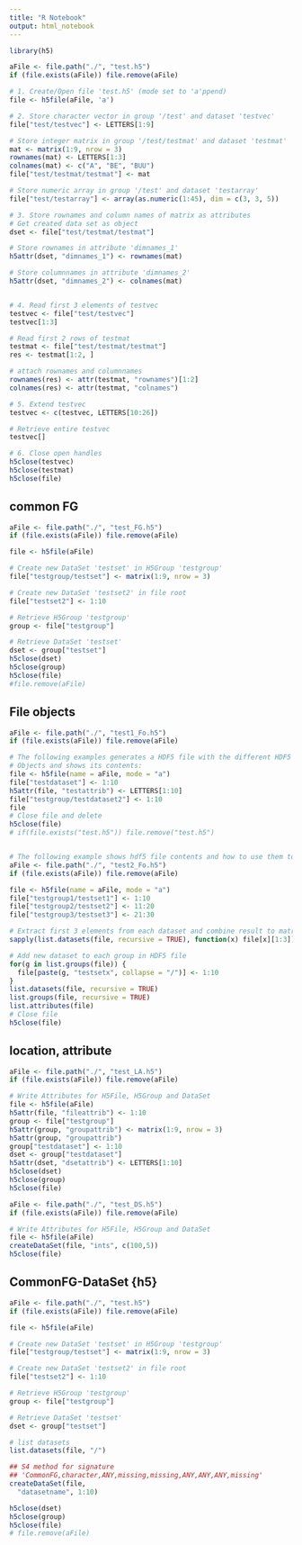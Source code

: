 ```yaml
---
title: "R Notebook"
output: html_notebook
---
```


```r
library(h5)

aFile <- file.path("./", "test.h5")
if (file.exists(aFile)) file.remove(aFile)

# 1. Create/Open file 'test.h5' (mode set to 'a'ppend)
file <- h5file(aFile, 'a')

# 2. Store character vector in group '/test' and dataset 'testvec'
file["test/testvec"] <- LETTERS[1:9]

# Store integer matrix in group '/test/testmat' and dataset 'testmat'
mat <- matrix(1:9, nrow = 3)
rownames(mat) <- LETTERS[1:3]
colnames(mat) <- c("A", "BE", "BUU")
file["test/testmat/testmat"] <- mat

# Store numeric array in group '/test' and dataset 'testarray'
file["test/testarray"] <- array(as.numeric(1:45), dim = c(3, 3, 5))

# 3. Store rownames and column names of matrix as attributes
# Get created data set as object
dset <- file["test/testmat/testmat"]

# Store rownames in attribute 'dimnames_1'
h5attr(dset, "dimnames_1") <- rownames(mat)

# Store columnnames in attribute 'dimnames_2'
h5attr(dset, "dimnames_2") <- colnames(mat)


# 4. Read first 3 elements of testvec
testvec <- file["test/testvec"]
testvec[1:3]

# Read first 2 rows of testmat
testmat <- file["test/testmat/testmat"]
res <- testmat[1:2, ]

# attach rownames and columnnames
rownames(res) <- attr(testmat, "rownames")[1:2]
colnames(res) <- attr(testmat, "colnames")

# 5. Extend testvec
testvec <- c(testvec, LETTERS[10:26])

# Retrieve entire testvec
testvec[]

# 6. Close open handles
h5close(testvec)
h5close(testmat)
h5close(file)
```

## common FG

```r
aFile <- file.path("./", "test_FG.h5")
if (file.exists(aFile)) file.remove(aFile)

file <- h5file(aFile)

# Create new DataSet 'testset' in H5Group 'testgroup'
file["testgroup/testset"] <- matrix(1:9, nrow = 3)

# Create new DataSet 'testset2' in file root
file["testset2"] <- 1:10

# Retrieve H5Group 'testgroup'
group <- file["testgroup"]

# Retrieve DataSet 'testset'
dset <- group["testset"]
h5close(dset)
h5close(group)
h5close(file)
#file.remove(aFile)
```


## File objects

```r
aFile <- file.path("./", "test1_Fo.h5")
if (file.exists(aFile)) file.remove(aFile)

# The following examples generates a HDF5 file with the different HDF5
# Objects and shows its contents:
file <- h5file(name = aFile, mode = "a")
file["testdataset"] <- 1:10
h5attr(file, "testattrib") <- LETTERS[1:10]
file["testgroup/testdataset2"] <- 1:10
file
# Close file and delete
h5close(file)
# if(file.exists("test.h5")) file.remove("test.h5")


# The following example shows hdf5 file contents and how to use them to iterate over HDF5 elements:
aFile <- file.path("./", "test2_Fo.h5")
if (file.exists(aFile)) file.remove(aFile)

file <- h5file(name = aFile, mode = "a")
file["testgroup1/testset1"] <- 1:10
file["testgroup2/testset2"] <- 11:20
file["testgroup3/testset3"] <- 21:30

# Extract first 3 elements from each dataset and combine result to matrix
sapply(list.datasets(file, recursive = TRUE), function(x) file[x][1:3])

# Add new dataset to each group in HDF5 file
for(g in list.groups(file)) {
  file[paste(g, "testsetx", collapse = "/")] <- 1:10
}
list.datasets(file, recursive = TRUE)
list.groups(file, recursive = TRUE)
list.attributes(file)
# Close file
h5close(file)
```

## location, attribute
```r
aFile <- file.path("./", "test_LA.h5")
if (file.exists(aFile)) file.remove(aFile)

# Write Attributes for H5File, H5Group and DataSet
file <- h5file(aFile)
h5attr(file, "fileattrib") <- 1:10
group <- file["testgroup"]
h5attr(group, "groupattrib") <- matrix(1:9, nrow = 3)
h5attr(group, "groupattrib")
group["testdataset"] <- 1:10
dset <- group["testdataset"]
h5attr(dset, "dsetattrib") <- LETTERS[1:10]
h5close(dset)
h5close(group)
h5close(file)
```

```r
aFile <- file.path("./", "test_DS.h5")
if (file.exists(aFile)) file.remove(aFile)

# Write Attributes for H5File, H5Group and DataSet
file <- h5file(aFile)
createDataSet(file, "ints", c(100,5))
h5close(file)
```


## CommonFG-DataSet {h5}

```r
aFile <- file.path("./", "test.h5")
if (file.exists(aFile)) file.remove(aFile)

file <- h5file(aFile)

# Create new DataSet 'testset' in H5Group 'testgroup'
file["testgroup/testset"] <- matrix(1:9, nrow = 3)

# Create new DataSet 'testset2' in file root
file["testset2"] <- 1:10

# Retrieve H5Group 'testgroup'
group <- file["testgroup"]

# Retrieve DataSet 'testset'
dset <- group["testset"]

# list datasets
list.datasets(file, "/")

## S4 method for signature 
## 'CommonFG,character,ANY,missing,missing,ANY,ANY,ANY,missing'
createDataSet(file,
  "datasetname", 1:10)

h5close(dset)
h5close(group)
h5close(file)
# file.remove(aFile)


```

